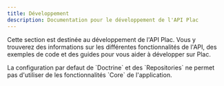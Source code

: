 ```yaml
---
title: Développement
description: Documentation pour le développement de l'API Plac
---
```



Cette section est destinée au développement de l'API Plac. Vous y trouverez des informations sur les différentes fonctionnalités de l'API, des exemples de code et des guides pour vous aider à développer sur Plac.

<CardGrid>
    <LinkCard
        title="Diagrams"
        href="./diagrams"
        description="Voir les diagrammes des BDD de type App | Admin"
    />
    <LinkCard
        title="Doctrine"
        href="./doctrine"
        description="Voir la configuration de Doctrine pour Plac"
    />
    <LinkCard
        title="Fixtures"
        href="./fixtures"
        description="Utiliser les fixtures pour peupler la BDD"
    />
    <LinkCard
        title="Repository"
        href="./repository"
        description="Voir la configuration des repositories pour Plac"
    />
    <LinkCard
        title="Service"
        href="./service"
        description="Voir la configuration des services pour Plac"
    />
</CardGrid>

<Aside>
    La configuration par defaut de `Doctrine` et des `Repositories` ne permet pas d'utiliser de les fonctionnalités `Core` de l'application.
</Aside>